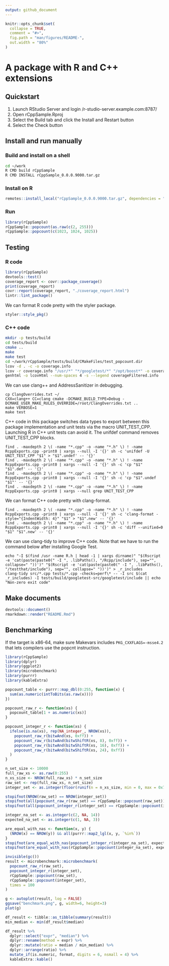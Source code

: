 ```yaml
---
output: github_document
---
```


```r
knitr::opts_chunk$set(
  collapse = TRUE,
  comment = "#>",
  fig.path = "man/figures/README-",
  out.width = "80%"
)
```

# A package with R and C++ extensions

## Quickstart

1. Launch RStudio Server and login /r-studio-server.example.com:8787/
1. Open rCppSample.Rproj
1. Select the Build tab and click the Install and Restart button
1. Select the Check button

## Install and run manually

### Build and install on a shell

```bash
cd ~/work
R CMD build rCppSample
R CMD INSTALL rCppSample_0.0.0.9000.tar.gz
```

### Install on R

```r
remotes::install_local("rCppSample_0.0.0.9000.tar.gz", dependencies = "Imports")
```

### Run

```r
library(rCppSample)
rCppSample::popcount(as.raw(c(2, 255)))
rCppSample::popcount(c(1023, 1024, 1025))
```

## Testing

### R code

```r
library(rCppSample)
devtools::test()
coverage_report <- covr::package_coverage()
print(coverage_report)
covr::report(coverage_report, "./coverage_report.html")
lintr::lint_package()
```

We can format R code pretty with the styler package.

```r
styler::style_pkg()
```

### C++ code

```bash
mkdir -p tests/build
cd tests/build
cmake ..
make
make test
cd ~/work/rCppSample/tests/build/CMakeFiles/test_popcount.dir
lcov -d . -c -o coverage.info
lcov -r coverage.info "/usr/*" "*/googletest/*" "/opt/boost*" -o coverageFiltered.info
genhtml -o lcovHtml --num-spaces 4 -s --legend coverageFiltered.info
```

We can use clang++ and AddressSanitizer in debugging.

```
cp ClangOverrides.txt ~/
CXX=clang++ CC=clang cmake -DCMAKE_BUILD_TYPE=Debug -DCMAKE_USER_MAKE_RULES_OVERRIDE=/root/ClangOverrides.txt ..
make VERBOSE=1
make test
```

C++ code in this package switches data types to export between this package implementation and unit tests via the macro UNIT_TEST_CPP. Launching R in C++ unit tests can avoid it. The unifdef command removes UNIT_TEST_CPP blocks.

```
find . -maxdepth 2 \( -name "*.cpp" -o -name "*.h" \) ! -name RcppExports.cpp -print0 | xargs --null -I '{}' sh -c 'unifdef -U UNIT_TEST_CPP "$1" > "$1".undef' -- '{}'
find . -maxdepth 2 \( -name "*.cpp" -o -name "*.h" \) ! -name RcppExports.cpp -print0 | xargs --null -I '{}' sh -c 'cp "$1" "$1".def' -- '{}'
find . -maxdepth 2 \( -name "*.cpp" -o -name "*.h" \) ! -name RcppExports.cpp -print0 | xargs --null -I '{}' sh -c 'cp "$1".undef "$1"' -- '{}'
find . -maxdepth 2 \( -name "*.cpp" -o -name "*.h" \) ! -name RcppExports.cpp -print0 | xargs --null grep UNIT_TEST_CPP
```

We can format C++ code pretty with clang-format.

```
find . -maxdepth 2 \( -name "*.cpp" -o -name "*.h" \) ! -name RcppExports.cpp -print0 | xargs --null -I '{}' sh -c 'clang-format -style="{IndentWidth: 4}" "$1" > "$1".new' -- '{}'
find . -maxdepth 2 \( -name "*.cpp" -o -name "*.h" \) ! -name RcppExports.cpp -print0 | xargs --null -I '{}' sh -c 'diff --unified=0 "$1" "$1".new' -- '{}'
```

We can use clang-tidy to improve C++ code. Note that we have to run the command below after installing Google Test.

```
echo "-I $(find /usr -name R.h | head -1 | xargs dirname)" "$(Rscript -e 'cat(paste(paste0(" -I ", .libPaths(), "/Rcpp/include"), sep="", collapse=" "))')" "$(Rscript -e 'cat(paste(paste0(" -I ", .libPaths(), "/testthat/include"), sep="", collapse=" "))')" > _r_includes
clang-tidy src/*.cpp tests/*.cpp -checks=perf\* -- -I src $(cat _r_includes) -I tests/build/googletest-src/googletest/include || echo "Non-zero exit code"
```

## Make documents

```r
devtools::document()
rmarkdown::render("README.Rmd")
```

## Benchmarking

If the target is x86-64, make sure Makevars includes `PKG_CXXFLAGS=-msse4.2` that lets compilers use the popcnt instruction.

```r
library(rCppSample)
library(dplyr)
library(ggplot2)
library(microbenchmark)
library(purrr)
library(kableExtra)

popcount_table <- purrr::map_dbl(0:255, function(x) {
  sum(as.numeric(intToBits(as.raw(x))))
})

popcount_raw_r <- function(xs) {
  popcount_table[1 + as.numeric(xs)]
}

popcount_integer_r <- function(xs) {
  ifelse(is.na(xs), rep(NA_integer_, NROW(xs)),
    popcount_raw_r(bitwAnd(xs, 0xff)) +
    popcount_raw_r(bitwAnd(bitwShiftR(xs, 8), 0xff)) +
    popcount_raw_r(bitwAnd(bitwShiftR(xs, 16), 0xff)) +
    popcount_raw_r(bitwAnd(bitwShiftR(xs, 24), 0xff))
  )
}

n_set_size <- 10000
full_raw_xs <- as.raw(0:255)
n_xs_size <- NROW(full_raw_xs) * n_set_size
raw_set <- rep(full_raw_xs, n_set_size)
integer_set <- as.integer(floor(runif(n = n_xs_size, min = 0, max = 0x7ffffffe)))

stopifnot(NROW(raw_set) == NROW(integer_set))
stopifnot(all(popcount_raw_r(raw_set) == rCppSample::popcount(raw_set)))
stopifnot(all(popcount_integer_r(integer_set) == rCppSample::popcount(integer_set)))

integer_na_set <- as.integer(c(2, NA, 14))
expected_na_set <- as.integer(c(1, NA, 3))

are_equal_with_nas <- function(x, y) {
  (NROW(x) == NROW(y)) && all(purrr::map2_lgl(x, y, `%in%`))
}
stopifnot(are_equal_with_nas(popcount_integer_r(integer_na_set), expected_na_set))
stopifnot(are_equal_with_nas(rCppSample::popcount(integer_na_set), expected_na_set))
```

```r
invisible(gc())
result <- microbenchmark::microbenchmark(
  popcount_raw_r(raw_set),
  popcount_integer_r(integer_set),
  rCppSample::popcount(raw_set),
  rCppSample::popcount(integer_set),
  times = 100
)
```

```r
g <- autoplot(result, log = FALSE)
ggsave("benchmark.png", g, width=6, height=3)
plot(g)

df_result <- tibble::as_tibble(summary(result))
min_median <- min(df_result$median)

df_result %>%
  dplyr::select("expr", "median") %>%
  dplyr::rename(method = expr) %>%
  dplyr::mutate(ratio = median / min_median) %>%
  dplyr::arrange(ratio) %>%
  mutate_if(is.numeric, format, digits = 6, nsmall = 4) %>%
  kableExtra::kable()
```
